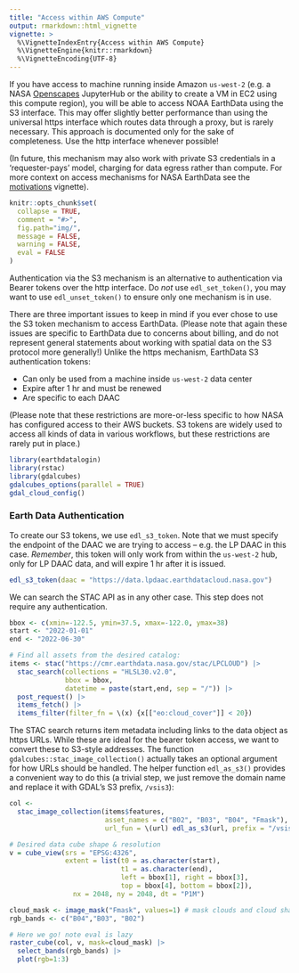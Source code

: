 ```yaml
---
title: "Access within AWS Compute"
output: rmarkdown::html_vignette
vignette: >
  %\VignetteIndexEntry{Access within AWS Compute}
  %\VignetteEngine{knitr::rmarkdown}
  %\VignetteEncoding{UTF-8}
---
```


If you have access to machine running inside Amazon `us-west-2` (e.g. a NASA [Openscapes](https://nasa-openscapes.github.io/) JupyterHub or the ability to create a VM in EC2 using this compute region), you will be able to access NOAA EarthData using the S3 interface.
This may offer slightly better performance than using the universal https interface which routes data through a proxy, but is rarely necessary.  This approach is documented only for the sake of completeness. 
Use the http interface whenever possible!

(In future, this mechanism may also work with private S3 credentials in a 'requester-pays' model, charging for data egress rather than compute.  For more context on access mechanisms for NASA EarthData see the [motivations](motivations) vignette). 



```r
knitr::opts_chunk$set(
  collapse = TRUE,
  comment = "#>",
  fig.path="img/",
  message = FALSE,
  warning = FALSE,
  eval = FALSE
)
```

Authentication via the S3 mechanism is an alternative to authentication via Bearer tokens over the http interface.  Do _not_ use `edl_set_token()`, you may want to use `edl_unset_token()` to ensure only one mechanism is in use. 

There are three important issues to keep in mind if you ever chose to use the S3 token mechanism to access EarthData.  (Please note that again these issues are specific to EarthData due to concerns about billing, and do not represent general statements about working with spatial data on the S3 protocol more generally!) Unlike the https mechanism, EarthData S3 authentication tokens:

- Can only be used from a machine inside `us-west-2` data center
- Expire after 1 hr and must be renewed
- Are specific to each DAAC

(Please note that these restrictions are more-or-less specific to how NASA has configured access to their AWS buckets.  S3 tokens are widely used to access all kinds of data in various workflows, but these restrictions are rarely put in place.)


```r
library(earthdatalogin)
library(rstac)
library(gdalcubes)
gdalcubes_options(parallel = TRUE) 
gdal_cloud_config()
```


### Earth Data Authentication

To create our S3 tokens, we use `edl_s3_token`. 
Note that we must specify the endpoint of the DAAC we are trying to access --
e.g. the LP DAAC in this case.
_Remember_, this token will only work from within the `us-west-2` hub, only for LP DAAC data, and will expire 1 hr after it is issued.


```r
edl_s3_token(daac = "https://data.lpdaac.earthdatacloud.nasa.gov")
```

We can search the STAC API as in any other case.  This step does not require any authentication.

```r
bbox <- c(xmin=-122.5, ymin=37.5, xmax=-122.0, ymax=38) 
start <- "2022-01-01"
end <- "2022-06-30"

# Find all assets from the desired catalog:
items <- stac("https://cmr.earthdata.nasa.gov/stac/LPCLOUD") |> 
  stac_search(collections = "HLSL30.v2.0",
              bbox = bbox,
              datetime = paste(start,end, sep = "/")) |>
  post_request() |>
  items_fetch() |>
  items_filter(filter_fn = \(x) {x[["eo:cloud_cover"]] < 20})

```

The STAC search returns item metadata including links to the data object as https URLs.
While these are ideal for the bearer token access, we want to convert these to S3-style addresses.
The function `gdalcubes::stac_image_collection()` actually takes an optional argument for how URLs should be handled. 
The helper function `edl_as_s3()` provides a convenient way to do this (a trivial step, we just remove the domain name and replace it with GDAL's S3 prefix, `/vsis3`):


```r
col <- 
  stac_image_collection(items$features, 
                        asset_names = c("B02", "B03", "B04", "Fmask"),
                        url_fun = \(url) edl_as_s3(url, prefix = "/vsis3/"))
```


```r
# Desired data cube shape & resolution
v = cube_view(srs = "EPSG:4326",
              extent = list(t0 = as.character(start), 
                            t1 = as.character(end),
                            left = bbox[1], right = bbox[3],
                            top = bbox[4], bottom = bbox[2]),
                nx = 2048, ny = 2048, dt = "P1M")

cloud_mask <- image_mask("Fmask", values=1) # mask clouds and cloud shadows
rgb_bands <- c("B04","B03", "B02")

# Here we go! note eval is lazy
raster_cube(col, v, mask=cloud_mask) |>
  select_bands(rgb_bands) |>
  plot(rgb=1:3)
```

